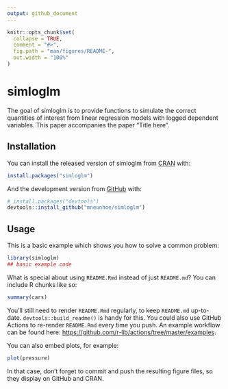 ```yaml
---
output: github_document
---
```


<!-- README.md is generated from README.Rmd. Please edit that file -->

```r
knitr::opts_chunk$set(
  collapse = TRUE,
  comment = "#>",
  fig.path = "man/figures/README-",
  out.width = "100%"
)
```

# simloglm

<!-- badges: start -->
<!-- badges: end -->

The goal of simloglm is to provide functions to simulate the correct quantities of interest from linear regression models with logged dependent variables. This paper accompanies the paper "Title here".

## Installation

You can install the released version of simloglm from [CRAN](https://CRAN.R-project.org) with:

``` r
install.packages("simloglm")
```

And the development version from [GitHub](https://github.com/) with:

``` r
# install.packages("devtools")
devtools::install_github("mneunhoe/simloglm")
```
## Usage

This is a basic example which shows you how to solve a common problem:

```r
library(simloglm)
## basic example code
```

What is special about using `README.Rmd` instead of just `README.md`? You can include R chunks like so:

```r
summary(cars)
```

You'll still need to render `README.Rmd` regularly, to keep `README.md` up-to-date. `devtools::build_readme()` is handy for this. You could also use GitHub Actions to re-render `README.Rmd` every time you push. An example workflow can be found here: <https://github.com/r-lib/actions/tree/master/examples>.

You can also embed plots, for example:

```r
plot(pressure)
```

In that case, don't forget to commit and push the resulting figure files, so they display on GitHub and CRAN.
